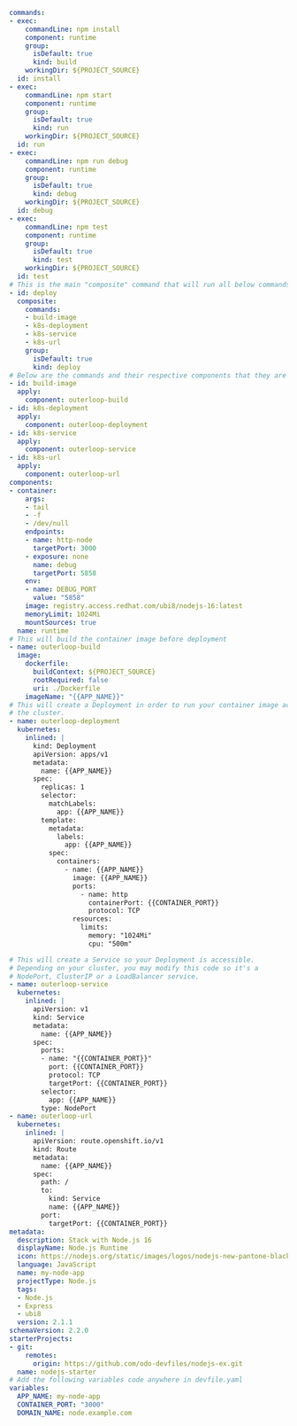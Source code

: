 ```yaml showLineNumbers
commands:
- exec:
    commandLine: npm install
    component: runtime
    group:
      isDefault: true
      kind: build
    workingDir: ${PROJECT_SOURCE}
  id: install
- exec:
    commandLine: npm start
    component: runtime
    group:
      isDefault: true
      kind: run
    workingDir: ${PROJECT_SOURCE}
  id: run
- exec:
    commandLine: npm run debug
    component: runtime
    group:
      isDefault: true
      kind: debug
    workingDir: ${PROJECT_SOURCE}
  id: debug
- exec:
    commandLine: npm test
    component: runtime
    group:
      isDefault: true
      kind: test
    workingDir: ${PROJECT_SOURCE}
  id: test
# This is the main "composite" command that will run all below commands
- id: deploy
  composite:
    commands:
    - build-image
    - k8s-deployment
    - k8s-service
    - k8s-url
    group:
      isDefault: true
      kind: deploy
# Below are the commands and their respective components that they are "linked" to deploy
- id: build-image
  apply:
    component: outerloop-build
- id: k8s-deployment
  apply:
    component: outerloop-deployment
- id: k8s-service
  apply:
    component: outerloop-service
- id: k8s-url
  apply:
    component: outerloop-url
components:
- container:
    args:
    - tail
    - -f
    - /dev/null
    endpoints:
    - name: http-node
      targetPort: 3000
    - exposure: none
      name: debug
      targetPort: 5858
    env:
    - name: DEBUG_PORT
      value: "5858"
    image: registry.access.redhat.com/ubi8/nodejs-16:latest
    memoryLimit: 1024Mi
    mountSources: true
  name: runtime
# This will build the container image before deployment
- name: outerloop-build
  image:
    dockerfile:
      buildContext: ${PROJECT_SOURCE}
      rootRequired: false
      uri: ./Dockerfile
    imageName: "{{APP_NAME}}"
# This will create a Deployment in order to run your container image across
# the cluster.
- name: outerloop-deployment
  kubernetes:
    inlined: |
      kind: Deployment
      apiVersion: apps/v1
      metadata:
        name: {{APP_NAME}}
      spec:
        replicas: 1
        selector:
          matchLabels:
            app: {{APP_NAME}}
        template:
          metadata:
            labels:
              app: {{APP_NAME}}
          spec:
            containers:
              - name: {{APP_NAME}}
                image: {{APP_NAME}}
                ports:
                  - name: http
                    containerPort: {{CONTAINER_PORT}}
                    protocol: TCP
                resources:
                  limits:
                    memory: "1024Mi"
                    cpu: "500m"

# This will create a Service so your Deployment is accessible.
# Depending on your cluster, you may modify this code so it's a
# NodePort, ClusterIP or a LoadBalancer service.
- name: outerloop-service
  kubernetes:
    inlined: |
      apiVersion: v1
      kind: Service
      metadata:
        name: {{APP_NAME}}
      spec:
        ports:
        - name: "{{CONTAINER_PORT}}"
          port: {{CONTAINER_PORT}}
          protocol: TCP
          targetPort: {{CONTAINER_PORT}}
        selector:
          app: {{APP_NAME}}
        type: NodePort
- name: outerloop-url
  kubernetes:
    inlined: |
      apiVersion: route.openshift.io/v1
      kind: Route
      metadata:
        name: {{APP_NAME}}
      spec:
        path: /
        to:
          kind: Service
          name: {{APP_NAME}}
        port:
          targetPort: {{CONTAINER_PORT}}
metadata:
  description: Stack with Node.js 16
  displayName: Node.js Runtime
  icon: https://nodejs.org/static/images/logos/nodejs-new-pantone-black.svg
  language: JavaScript
  name: my-node-app
  projectType: Node.js
  tags:
  - Node.js
  - Express
  - ubi8
  version: 2.1.1
schemaVersion: 2.2.0
starterProjects:
- git:
    remotes:
      origin: https://github.com/odo-devfiles/nodejs-ex.git
  name: nodejs-starter
# Add the following variables code anywhere in devfile.yaml
variables:
  APP_NAME: my-node-app
  CONTAINER_PORT: "3000"
  DOMAIN_NAME: node.example.com
```